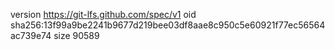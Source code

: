 version https://git-lfs.github.com/spec/v1
oid sha256:13f99a9be2241b9677d219bee03df8aae8c950c5e60921f77ec56564ac739e74
size 90589
